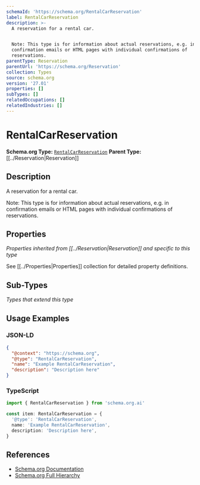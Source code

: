 ```yaml
---
schemaId: 'https://schema.org/RentalCarReservation'
label: RentalCarReservation
description: >-
  A reservation for a rental car.


  Note: This type is for information about actual reservations, e.g. in
  confirmation emails or HTML pages with individual confirmations of
  reservations.
parentType: Reservation
parentUrl: 'https://schema.org/Reservation'
collection: Types
source: schema.org
version: '27.01'
properties: []
subTypes: []
relatedOccupations: []
relatedIndustries: []
---
```

# RentalCarReservation

**Schema.org Type:** [`RentalCarReservation`](https://schema.org/RentalCarReservation)
**Parent Type:** [[../Reservation|Reservation]]

## Description

A reservation for a rental car.

Note: This type is for information about actual reservations, e.g. in confirmation emails or HTML pages with individual confirmations of reservations.

## Properties

*Properties inherited from [[../Reservation|Reservation]] and specific to this type*

See [[../Properties|Properties]] collection for detailed property definitions.

## Sub-Types

*Types that extend this type*

## Usage Examples

### JSON-LD

```json
{
  "@context": "https://schema.org",
  "@type": "RentalCarReservation",
  "name": "Example RentalCarReservation",
  "description": "Description here"
}
```

### TypeScript

```typescript
import { RentalCarReservation } from 'schema.org.ai'

const item: RentalCarReservation = {
  '@type': 'RentalCarReservation',
  name: 'Example RentalCarReservation',
  description: 'Description here',
}
```

## References

- [Schema.org Documentation](https://schema.org/RentalCarReservation)
- [Schema.org Full Hierarchy](https://schema.org/docs/full.html)
